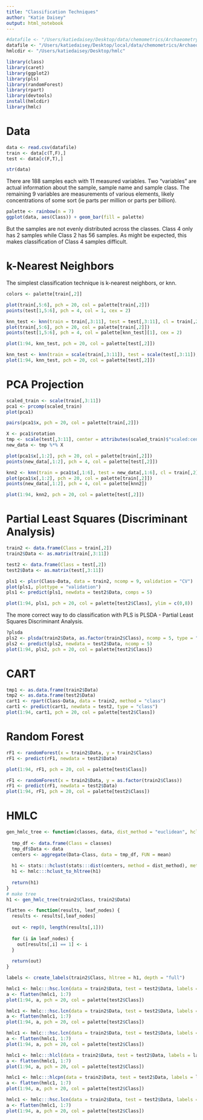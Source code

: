 ```yaml
---
title: "Classification Techniques"
author: "Katie Daisey"
output: html_notebook
---
```


```r
#datafile <- "/Users/katiedaisey/Desktop/data/chemometrics/Archaeometry_data_2007.csv"
datafile <- "/Users/katiedaisey/Desktop/local/data/chemometrics/Archaeometry_data_2007.csv"
hmlcdir <- "/Users/katiedaisey/Desktop/hmlc"

library(class)
library(caret)
library(ggplot2)
library(pls)
library(randomForest)
library(rpart)
library(devtools)
install(hmlcdir)
library(hmlc)
```


# Data

```r
data <- read.csv(datafile)
train <- data[c(T,F),]
test <- data[c(F,T),]
```

```r
str(data)
```

There are 188 samples each with 11 measured variables. Two "variables" are actual information about the sample, sample name and sample class. The remaining 9 variables are measurements of various elements, likely concentrations of some sort (ie parts per million or parts per billion).

```r
palette <- rainbow(n = 7)
ggplot(data, aes(Class)) + geom_bar(fill = palette) 
```

But the samples are not evenly distributed across the classes. Class 4 only has 2 samples while Class 2 has 56 samples. As might be expected, this makes classification of Class 4 samples difficult.


# k-Nearest Neighbors

The simplest classification technique is k-nearest neighbors, or knn.

```r
colors <- palette[train[,2]]

plot(train[,5:6], pch = 20, col = palette[train[,2]])
points(test[1,5:6], pch = 4, col = 1, cex = 2)
```

```r
knn_test <- knn(train = train[,3:11], test = test[,3:11], cl = train[,2], k = 1)
plot(train[,5:6], pch = 20, col = palette[train[,2]])
points(test[1,5:6], pch = 4, col = palette[knn_test][1], cex = 2)
```


```r
plot(1:94, knn_test, pch = 20, col = palette[test[,2]])
```


```r
knn_test <- knn(train = scale(train[,3:11]), test = scale(test[,3:11]), cl = train[,2], k = 1)
plot(1:94, knn_test, pch = 20, col = palette[test[,2]])
```




# PCA Projection

```r
scaled_train <- scale(train[,3:11])
pca1 <- prcomp(scaled_train)
plot(pca1)

pairs(pca1$x, pch = 20, col = palette[train[,2]])

```


```r
X <- pca1$rotation
tmp <- scale(test[,3:11], center = attributes(scaled_train)$"scaled:center", scale = attributes(scaled_train)$"scaled:scale")
new_data <- tmp %*% X

plot(pca1$x[,1:2], pch = 20, col = palette[train[,2]])
points(new_data[,1:2], pch = 4, col = palette[test[,2]])

knn2 <- knn(train = pca1$x[,1:6], test = new_data[,1:6], cl = train[,2])
plot(pca1$x[,1:2], pch = 20, col = palette[train[,2]])
points(new_data[,1:2], pch = 4, col = palette[knn2])

plot(1:94, knn2, pch = 20, col = palette[test[,2]])
```




# Partial Least Squares (Discriminant Analysis)

 

```r
train2 <- data.frame(Class = train[,2])
train2$Data <- as.matrix(train[,3:11])

test2 <- data.frame(Class = test[,2])
test2$Data <- as.matrix(test[,3:11])
```


```r
pls1 <- plsr(Class~Data, data = train2, ncomp = 9, validation = "CV")
plot(pls1, plottype = "validation")
pls1 <- predict(pls1, newdata = test2$Data, comps = 5)

plot(1:94, pls1, pch = 20, col = palette[test2$Class], ylim = c(0,8))
```


The more correct way to do classification with PLS is PLSDA - Partial Least Squares Discriminant Analysis.

```r
?plsda
pls2 <- plsda(train2$Data, as.factor(train2$Class), ncomp = 5, type = "class")
pls2 <- predict(pls2, newdata = test2$Data, ncomp = 5)
plot(1:94, pls2, pch = 20, col = palette[test2$Class])
```



# CART

```r
tmp1 <- as.data.frame(train2$Data)
tmp2 <- as.data.frame(test2$Data)
cart1 <- rpart(Class~Data, data = train2, method = "class")
cart1 <- predict(cart1, newdata = test2, type = "class")
plot(1:94, cart1, pch = 20, col = palette[test2$Class])
```




# Random Forest

```r
rF1 <- randomForest(x = train2$Data, y = train2$Class)
rF1 <- predict(rF1, newdata = test2$Data)

plot(1:94, rF1, pch = 20, col = palette[test$Class])
```


```r
rF1 <- randomForest(x = train2$Data, y = as.factor(train2$Class))
rF1 <- predict(rF1, newdata = test2$Data)
plot(1:94, rF1, pch = 20, col = palette[test2$Class])
```





# HMLC

```r

gen_hmlc_tree <- function(classes, data, dist_method = "euclidean", hclust_method = "ward.D2") {
  
  tmp_df <- data.frame(Class = classes)
  tmp_df$Data <- data
  centers <- aggregate(Data~Class, data = tmp_df, FUN = mean)
  
  h1 <- stats:::hclust(stats:::dist(centers, method = dist_method), method = hclust_method)
  h1 <- hmlc:::hclust_to_hltree(h1)
  
  return(h1)
}
# make tree
h1 <- gen_hmlc_tree(train2$Class, train2$Data)

flatten <- function(results, leaf_nodes) {
  results <- results[,leaf_nodes]
  
  out <- rep(0, length(results[,1]))
  
  for (i in leaf_nodes) {
    out[results[,i] == 1] <- i
  }
  
  return(out)
}  

labels <- create_labels(train2$Class, hltree = h1, depth = "full")
```




```r
hmlc1 <- hmlc:::hsc.lcn(data = train2$Data, test = test2$Data, labels = labels, hltree = h1, policy = "actual", classifier = "knn")
a <- flatten(hmlc1, 1:7)
plot(1:94, a, pch = 20, col = palette[test2$Class])
```


```r
hmlc1 <- hmlc:::hsc.lcn(data = train2$Data, test = test2$Data, labels = labels, hltree = h1, policy = "actual", classifier = "rpart")
a <- flatten(hmlc1, 1:7)
plot(1:94, a, pch = 20, col = palette[test2$Class])
```



```r
hmlc1 <- hmlc:::hsc.lcn(data = train2$Data, test = test2$Data, labels = labels, hltree = h1, policy = "actual", classifier = "randomForest")
a <- flatten(hmlc1, 1:7)
plot(1:94, a, pch = 20, col = palette[test2$Class])
```




```r
hmlc1 <- hmlc:::hlcl(data = train2$Data, test = test2$Data, labels = labels, hltree = h1, policy = "actual", classifier = "randomForest")
a <- flatten(hmlc1, 1:7)
plot(1:94, a, pch = 20, col = palette[test2$Class])
```




```r
hmlc1 <- hmlc:::hlcpn(data = train2$Data, test = test2$Data, labels = labels, hltree = h1, policy = "siblings", classifier = "randomForest")
a <- flatten(hmlc1, 1:7)
plot(1:94, a, pch = 20, col = palette[test2$Class])
```



```r
hmlc1 <- hmlc:::hsc.lcn(data = train2$Data, test = test2$Data, labels = labels, hltree = h1, policy = "actual", classifier = "svm")
a <- flatten(hmlc1, 1:7)
plot(1:94, a, pch = 20, col = palette[test2$Class])
```








